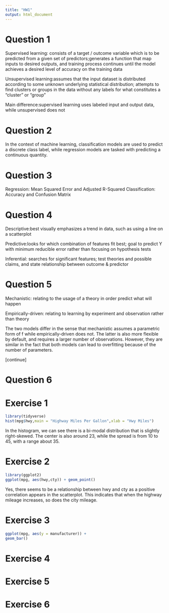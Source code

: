 ```yaml
---
title: "HW1"
output: html_document
---
```


# Question 1

Supervised learning: consists of a target / outcome variable which is to be predicted from a given set of predictors;generates a function that map inputs to desired outputs, and training process continues until the model achieves a desired level of accuracy on the training data

Unsupervised learning:assumes that the input dataset is distributed according to some unknown underlying statistical distribution; attempts to find clusters or groups in the data without any labels for what constitutes a "cluster" or "group"

Main difference:supervised learning uses labeled input and output data, while unsupervised does not

# Question 2

In the context of machine learning, classification models are used to predict a discrete class label, while regression models are tasked with predicting a continuous quantity.

# Question 3
Regression: Mean Squared Error and Adjusted R-Squared
Classification: Accuracy and Confusion Matrix

# Question 4
Descriptive:best visually emphasizes a trend in data, such as using a line on a scatterplot 

Predictive:looks for which combination of features fit best; goal to predict Y with minimum reducible error rather than focusing on hypothesis tests

Inferential: searches for significant features; test theories and possible claims, and state relationship between outcome & predictor

# Question 5
Mechanistic: relating to the usage of a theory in order predict what will happen

Empirically-driven: relating to learning by experiment and observation rather than theory

The two models differ in the sense that mechanistic assumes a parametric form of f while empirically-driven does not. The latter is also more flexible by default, and requires a larger number of observations. However, they are similar in the fact that both models can lead to overfitting because of the number of parameters.

[continue]

# Question 6

# Exercise 1

```r
library(tidyverse)
hist(mpg$hwy,main = "Highway Miles Per Gallon",xlab = "Hwy Miles")
```
In the histogram, we can see there is a bi-modal distribution that is slightly right-skewed. The center is also around 23, while the spread is from 10 to 45, with a range about 35. 

# Exercise 2
```r
library(ggplot2)
ggplot(mpg, aes(hwy,cty)) + geom_point()
```
Yes, there seems to be a relationship between hwy and cty as a positive correlation appears in the scatterplot. This indicates that when the highway mileage increases, so does the city mileage.

# Exercise 3
```r
ggplot(mpg, aes(y = manufacturer)) +
geom_bar()

```


# Exercise 4

# Exercise 5

# Exercise 6